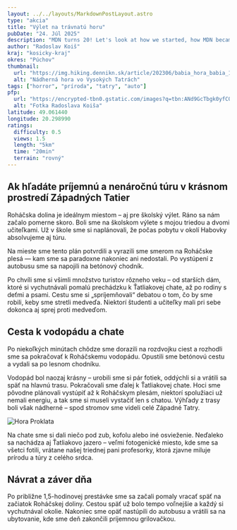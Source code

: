 ```yaml
---
layout: ../../layouts/MarkdownPostLayout.astro
type: "akcia"
title: "Výlet na trávnatú horu"
pubDate: "24. Júl 2025"
description: "MDN turns 20! Let's look at how we started, how MDN became the most trusted resource for web developers, the impact it's had on the open web, and yes, there's cake, too. MDN turns 20! Let's look at how we started, how MDN became the most trusted resource for web developers, the impact it's had on the open web, and yes, there's cake, too."
author: "Radoslav Koiš"
kraj: "kosicky-kraj"
okres: "Púchov"
thumbnail:
  url: "https://img.hiking.dennikn.sk/article/202306/babia_hora_babia_17.jpg"
  alt: "Nádherná hora vo Vysokých Tatrách"
tags: ["horror", "príroda", "tatry", "auto"]
pfp:
  url: "https://encrypted-tbn0.gstatic.com/images?q=tbn:ANd9GcTbgk0yfCOe55931lf6q0osfhGRU-fnH8Im1g&s"
  alt: "Fotka Radoslava Koiša"
latitude: 49.061440
longitude: 20.298990
ratings:
  difficulty: 0.5
  views: 1.5
  length: "5km"
  time: "20min"
  terrain: "rovný"
---
```



## Ak hľadáte príjemnú a nenáročnú túru v krásnom prostredí Západných Tatier

Roháčska dolina je ideálnym miestom – aj pre školský výlet. Ráno sa nám začalo
pomerne skoro. Boli sme na školskom výlete s mojou triedou a dvomi učiteľkami.
Už v škole sme si naplánovali, že počas pobytu v okolí Habovky absolvujeme aj
túru.

Na mieste sme tento plán potvrdili a vyrazili sme smerom na Roháčske plesá
— kam sme sa paradoxne nakoniec ani nedostali. Po vystúpení z autobusu sme sa
napojili na betónový chodník.

<Aside title="Pozor!" type="danger">
  Po chvíli sme si všimli množstvo turistov rôzneho veku – od starších dám,
  ktoré si vychutnávali pomalú prechádzku k Ťatliakovej chate, až po rodiny s
  deťmi a psami. Cestu sme si „spríjemňovali“ debatou o tom, čo by sme robili,
  keby sme stretli medveďa. Niektorí študenti a učiteľky mali pri sebe dokonca
  aj sprej proti medveďom.
</Aside>

## Cesta k vodopádu a chate

<Aside title="Rada pre Vás" type="tip">
  Po niekoľkých minútach chôdze sme dorazili na rozdvojku ciest a rozhodli sme
  sa pokračovať k Roháčskemu vodopádu. Opustili sme betónovú cestu a vydali sa
  po lesnom chodníku.
</Aside>

Vodopád bol naozaj krásny – urobili sme si pár fotiek, oddýchli
si a vrátili sa späť na hlavnú trasu. Pokračovali sme ďalej k Ťatliakovej chate.
Hoci sme pôvodne plánovali vystúpiť až k Roháčskym plesám, niektorí spolužiaci
už nemali energiu, a tak sme si museli vystačiť len s chatou. Výhľady z trasy
boli však nádherné – spod stromov sme videli celé Západné Tatry.

<Image
  class="image"
  inferSize={true}
  src={hrad}
  alt="Hora Proklata"
  layout="constrained"
  loading="lazy"
/>

Na chate sme si dali niečo pod zub, kofolu alebo iné osvieženie. Neďaleko sa
nachádza aj Ťatliakovo jazero – veľmi fotogenické miesto, kde sme sa všetci
fotili, vrátane našej triednej pani profesorky, ktorá zjavne miluje prírodu a
túry z celého srdca.

## Návrat a záver dňa

Po približne 1,5-hodinovej prestávke sme sa začali pomaly vracať späť na začiatok Roháčskej doliny. Cestou späť už
bolo tempo voľnejšie a každý si vychutnával okolie. Nakoniec sme opäť nastúpili
do autobusu a vrátili sa na ubytovanie, kde sme deň zakončili príjemnou grilovačkou.